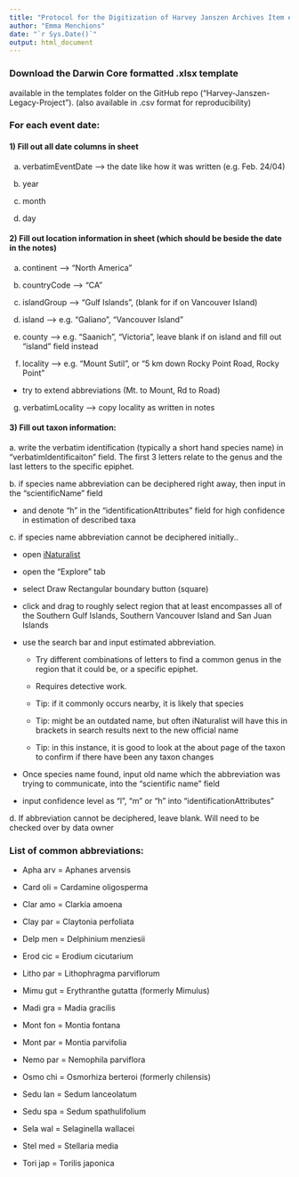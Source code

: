```yaml
---
title: "Protocol for the Digitization of Harvey Janszen Archives Item #27 - Species Presence & Abundance"
author: "Emma Menchions"
date: "`r Sys.Date()`"
output: html_document
---
```


### Download the Darwin Core formatted .xlsx template

available in the templates folder on the GitHub repo ("Harvey-Janszen-Legacy-Project"). (also available in .csv format for reproducibility)

### For each event date:

#### 1) Fill out all date columns in sheet

a.  verbatimEventDate \--\> the date like how it was written (e.g. Feb. 24/04)

b.  year

c.  month

d.  day

#### 2) Fill out location information in sheet (which should be beside the date in the notes)

a.  continent \--\> "North America"

b.  countryCode \--\> "CA"

c.  islandGroup \--\> "Gulf Islands", (blank for if on Vancouver Island)

d.  island \--\> e.g. "Galiano", "Vancouver Island"

e.  county \--\> e.g. "Saanich", "Victoria", leave blank if on island and fill out "island" field instead

f.  locality \--\> e.g. "Mount Sutil", or "5 km down Rocky Point Road, Rocky Point"

-   try to extend abbreviations (Mt. to Mount, Rd to Road)

g.  verbatimLocality \--\> copy locality as written in notes

#### 3) Fill out taxon information:

a\. write the verbatim identification (typically a short hand species name) in "verbatimIdentificaiton" field. The first 3 letters relate to the genus and the last letters to the specific epiphet.

b\. if species name abbreviation can be deciphered right away, then input in the "scientificName" field

-   and denote "h" in the "identificationAttributes" field for high confidence in estimation of described taxa

c\. if species name abbreviation cannot be deciphered initially..

-   open [iNaturalist](https://www.inaturalist.org/)

-   open the "Explore" tab

-   select Draw Rectangular boundary button (square)

-   click and drag to roughly select region that at least encompasses all of the Southern Gulf Islands, Southern Vancouver Island and San Juan Islands

-   use the search bar and input estimated abbreviation.

    -   Try different combinations of letters to find a common genus in the region that it could be, or a specific epiphet.

    -   Requires detective work.

    -   Tip: if it commonly occurs nearby, it is likely that species

    -   Tip: might be an outdated name, but often iNaturalist will have this in brackets in search results next to the new official name

    -   Tip: in this instance, it is good to look at the about page of the taxon to confirm if there have been any taxon changes

-   Once species name found, input old name which the abbreviation was trying to communicate, into the "scientific name" field

-   input confidence level as "l", "m" or "h" into "identificationAttributes"

d\. If abbreviation cannot be deciphered, leave blank. Will need to be checked over by data owner

### List of common abbreviations:

-   Apha arv = Aphanes arvensis

-   Card oli = Cardamine oligosperma

-   Clar amo = Clarkia amoena

-   Clay par = Claytonia perfoliata

-   Delp men = Delphinium menziesii

-   Erod cic = Erodium cicutarium

-   Litho par = Lithophragma parviflorum

-   Mimu gut = Erythranthe gutatta (formerly Mimulus)

-   Madi gra = Madia gracilis

-   Mont fon = Montia fontana

-   Mont par = Montia parvifolia

-   Nemo par = Nemophila parviflora

-   Osmo chi = Osmorhiza berteroi (formerly chilensis)

-   Sedu lan = Sedum lanceolatum

-   Sedu spa = Sedum spathulifolium

-   Sela wal = Selaginella wallacei

-   Stel med = Stellaria media

-   Tori jap = Torilis japonica
